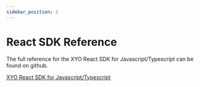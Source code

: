 ```yaml
---
sidebar_position: 1
---
```


# React SDK Reference

The full reference for the XYO React SDK for Javascript/Typescript can be found on github.

[XYO React SDK for Javascript/Typescript](https://xyoraclenetwork.github.io/sdk-xyo-react-js/)

<Readme/>



